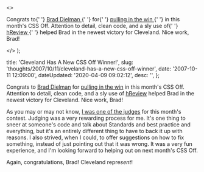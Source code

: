   <>
    <p>
      Congrats to{' '}
      <a href="http&#58;//www.braddielman.com/" title="Brad Dielman">
        Brad Dielman
      </a>{' '}
      for{' '}
      <a
        href="http&#58;//cssoff.com/2007/10/11/and-the-winner-is-brad-dielman/"
        title="And The Winner is Brad Dielman"
      >
        pulling in the win
      </a>{' '}
      in this month's CSS Off. Attention to detail, clean code, and a sly use of{' '}
      <a
        href="http&#58;//microformats.org/wiki/hreview"
        title="hReview microformat"
      >
        hReview
      </a>{' '}
      helped Brad in the newest victory for Cleveland. Nice work, Brad!
    </p>
  </>
);


  title: 'Cleveland Has A New CSS Off Winner!',
  slug: 'thoughts/2007/10/11/cleveland-has-a-new-css-off-winner',
  date: '2007-10-11 12:09:00',
  dateUpdated: '2020-04-09 09:02:12',
  desc: '',
};

Congrats to [Brad Dielman](http://www.braddielman.com/ 'Brad Dielman') for [pulling in the win](http://cssoff.com/2007/10/11/and-the-winner-is-brad-dielman/ 'And The Winner is Brad Dielman') in this month's CSS Off. Attention to detail, clean code, and a sly use of [hReview](http://microformats.org/wiki/hreview 'hReview microformat') helped Brad in the newest victory for Cleveland. Nice work, Brad!

As you may or may not know, [I was one of the judges](http://cssoff.com/meet-the-css-off-judges/ 'CSS Off - Meet The Judges') for this month's contest. Judging was a very rewarding process for me. It's one thing to sneer at someone's code and talk about Standards and best practice and everything, but it's an entirely different thing to have to back it up with reasons. I also strived, when I could, to offer suggestions on how to fix something, instead of just pointing out that it was wrong. It was a very fun experience, and I'm looking forward to helping out on next month's CSS Off.

Again, congratulations, Brad! Cleveland repre*sent*!
